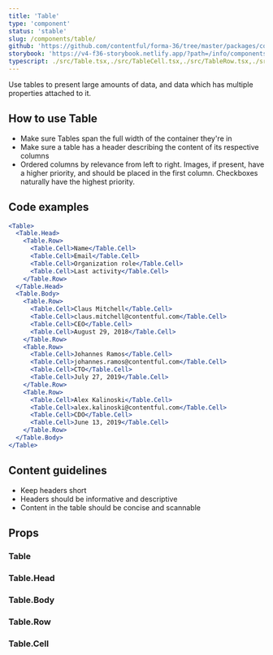 ```yaml
---
title: 'Table'
type: 'component'
status: 'stable'
slug: /components/table/
github: 'https://github.com/contentful/forma-36/tree/master/packages/components/table'
storybook: 'https://v4-f36-storybook.netlify.app/?path=/info/components-table--default'
typescript: ./src/Table.tsx,./src/TableCell.tsx,./src/TableRow.tsx,./src/TableBody.tsx,./src/TableHead.tsx
---
```


Use tables to present large amounts of data, and data which has multiple properties attached to it.

## How to use Table

- Make sure Tables span the full width of the container they're in
- Make sure a table has a header describing the content of its respective columns
- Ordered columns by relevance from left to right. Images, if present, have a higher priority, and should be placed in the first column. Checkboxes naturally have the highest priority.

## Code examples

```jsx
<Table>
  <Table.Head>
    <Table.Row>
      <Table.Cell>Name</Table.Cell>
      <Table.Cell>Email</Table.Cell>
      <Table.Cell>Organization role</Table.Cell>
      <Table.Cell>Last activity</Table.Cell>
    </Table.Row>
  </Table.Head>
  <Table.Body>
    <Table.Row>
      <Table.Cell>Claus Mitchell</Table.Cell>
      <Table.Cell>claus.mitchell@contentful.com</Table.Cell>
      <Table.Cell>CEO</Table.Cell>
      <Table.Cell>August 29, 2018</Table.Cell>
    </Table.Row>
    <Table.Row>
      <Table.Cell>Johannes Ramos</Table.Cell>
      <Table.Cell>johannes.ramos@contentful.com</Table.Cell>
      <Table.Cell>CTO</Table.Cell>
      <Table.Cell>July 27, 2019</Table.Cell>
    </Table.Row>
    <Table.Row>
      <Table.Cell>Alex Kalinoski</Table.Cell>
      <Table.Cell>alex.kalinoski@contentful.com</Table.Cell>
      <Table.Cell>CDO</Table.Cell>
      <Table.Cell>June 13, 2019</Table.Cell>
    </Table.Row>
  </Table.Body>
</Table>
```

## Content guidelines

- Keep headers short
- Headers should be informative and descriptive
- Content in the table should be concise and scannable

## Props

### Table

<PropsTable of="Table" />

### Table.Head

<PropsTable of="TableHead" />

### Table.Body

<PropsTable of="TableBody" />

### Table.Row

<PropsTable of="TableRow" />

### Table.Cell

<PropsTable of="TableCell" />
